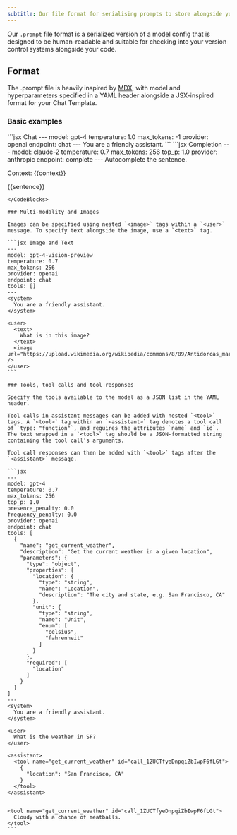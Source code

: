 ```yaml
---
subtitle: Our file format for serialising prompts to store alongside your source code.
---
```


Our `.prompt` file format is a serialized version of a model config that is designed to be human-readable and suitable for checking into your version control systems alongside your code.

## Format

The .prompt file is heavily inspired by [MDX](https://mdxjs.com/), with model and hyperparameters specified in a YAML header alongside a JSX-inspired format for your Chat Template.

### Basic examples

<CodeBlocks>
```jsx Chat
---
model: gpt-4
temperature: 1.0
max_tokens: -1
provider: openai
endpoint: chat
---
<system>
  You are a friendly assistant.
</system>
```
```jsx Completion
---
model: claude-2
temperature: 0.7
max_tokens: 256
top_p: 1.0
provider: anthropic
endpoint: complete
---
Autocomplete the sentence.

Context: {{context}}

{{sentence}}

````
</CodeBlocks>

### Multi-modality and Images

Images can be specified using nested `<image>` tags within a `<user>` message. To specify text alongside the image, use a `<text>` tag.

```jsx Image and Text
---
model: gpt-4-vision-preview
temperature: 0.7
max_tokens: 256
provider: openai
endpoint: chat
tools: []
---
<system>
  You are a friendly assistant.
</system>

<user>
  <text>
    What is in this image?
  </text>
  <image url="https://upload.wikimedia.org/wikipedia/commons/8/89/Antidorcas_marsupialis%2C_male_%28Etosha%2C_2012%29.jpg" />
</user>
```

### Tools, tool calls and tool responses

Specify the tools available to the model as a JSON list in the YAML header.

Tool calls in assistant messages can be added with nested `<tool>` tags. A `<tool>` tag within an `<assistant>` tag denotes a tool call of `type: "function"`, and requires the attributes `name` and `id`. The text wrapped in a `<tool>` tag should be a JSON-formatted string containing the tool call's arguments.

Tool call responses can then be added with `<tool>` tags after the `<assistant>` message.

```jsx
---
model: gpt-4
temperature: 0.7
max_tokens: 256
top_p: 1.0
presence_penalty: 0.0
frequency_penalty: 0.0
provider: openai
endpoint: chat
tools: [
  {
    "name": "get_current_weather",
    "description": "Get the current weather in a given location",
    "parameters": {
      "type": "object",
      "properties": {
        "location": {
          "type": "string",
          "name": "Location",
          "description": "The city and state, e.g. San Francisco, CA"
        },
        "unit": {
          "type": "string",
          "name": "Unit",
          "enum": [
            "celsius",
            "fahrenheit"
          ]
        }
      },
      "required": [
        "location"
      ]
    }
  }
]
---
<system>
  You are a friendly assistant.
</system>

<user>
  What is the weather in SF?
</user>

<assistant>
  <tool name="get_current_weather" id="call_1ZUCTfyeDnpqiZbIwpF6fLGt">
    {
      "location": "San Francisco, CA"
    }
  </tool>
</assistant>


<tool name="get_current_weather" id="call_1ZUCTfyeDnpqiZbIwpF6fLGt">
  Cloudy with a chance of meatballs.
</tool>
```
````

